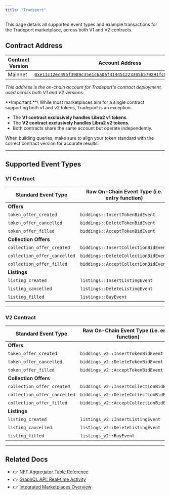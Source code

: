 ```yaml
---
title: "Tradeport"
---
```



<Aside type="note">
  This page details all supported event types and example transactions for the Tradeport marketplace, across both V1 and V2 contracts.
</Aside>

## Contract Address

| Contract Version | Account Address                                                                                                                                                                                                            |
| ---------------- | -------------------------------------------------------------------------------------------------------------------------------------------------------------------------------------------------------------------------- |
| Mainnet          | [`0xe11c12ec495f3989c35e1c6a0af414451223305b579291fc8f3d9d0575a23c26`](https://explorer.libra2labs.com/account/0xe11c12ec495f3989c35e1c6a0af414451223305b579291fc8f3d9d0575a23c26/modules/code/bluemove_v2?network=mainnet) |

_This address is the on-chain account for Tradeport's contract deployment, used across both V1 and V2 versions._

<Aside type="note">
  **Important:**\
  While most marketplaces aim for a single contract supporting both v1 and v2 tokens, Tradeport is an exception.

  - The **V1 contract exclusively handles Libra2 v1 tokens**.
  - The **V2 contract exclusively handles Libra2 v2 tokens**.
  - Both contracts share the same account but operate independently.

  When building queries, make sure to align your token standard with the correct contract version for accurate results.
</Aside>

***

## Supported Event Types

### V1 Contract

| Standard Event Type          | Raw On-Chain Event Type (i.e. entry function) | Example Txn Version                                                         |
| ---------------------------- | --------------------------------------------- | --------------------------------------------------------------------------- |
| **Offers**                   |                                               |                                                                             |
| `token_offer_created`        | `biddings::InsertTokenBidEvent`               | [2377828353](https://explorer.libra2labs.com/txn/2377828353?network=mainnet) |
| `token_offer_cancelled`      | `biddings::DeleteTokenBidEvent`               | [2361990811](https://explorer.libra2labs.com/txn/2361990811?network=mainnet) |
| `token_offer_filled`         | `biddings::AcceptTokenBidEvent`               | [2332332877](https://explorer.libra2labs.com/txn/2332332877?network=mainnet) |
| **Collection Offers**        |                                               |                                                                             |
| `collection_offer_created`   | `biddings::InsertCollectionBidEvent`          | [2386877471](https://explorer.libra2labs.com/txn/2386877471?network=mainnet) |
| `collection_offer_cancelled` | `biddings::DeleteCollectionBidEvent`          | [2386876427](https://explorer.libra2labs.com/txn/2386876427?network=mainnet) |
| `collection_offer_filled`    | `biddings::AcceptCollectionBidEvent`          | [2386481933](https://explorer.libra2labs.com/txn/2386481933?network=mainnet) |
| **Listings**                 |                                               |                                                                             |
| `listing_created`            | `listings::InsertListingEvent`                | [2386786871](https://explorer.libra2labs.com/txn/2386786871?network=mainnet) |
| `listing_cancelled`          | `listings::DeleteListingEvent`                | [2386786127](https://explorer.libra2labs.com/txn/2386786127?network=mainnet) |
| `listing_filled`             | `listings::BuyEvent`                          | [2386133110](https://explorer.libra2labs.com/txn/2386133110?network=mainnet) |

***

### V2 Contract

| Standard Event Type          | Raw On-Chain Event Type (i.e. entry function) | Example Txn Version                                                         |
| ---------------------------- | --------------------------------------------- | --------------------------------------------------------------------------- |
| **Offers**                   |                                               |                                                                             |
| `token_offer_created`        | `biddings_v2::InsertTokenBidEvent`            | [2386133936](https://explorer.libra2labs.com/txn/2386133936?network=mainnet) |
| `token_offer_cancelled`      | `biddings_v2::DeleteTokenBidEvent`            | [2386142672](https://explorer.libra2labs.com/txn/2386142672?network=mainnet) |
| `token_offer_filled`         | `biddings_v2::AcceptTokenBidEvent`            | [2298838662](https://explorer.libra2labs.com/txn/2298838662?network=mainnet) |
| **Collection Offers**        |                                               |                                                                             |
| `collection_offer_created`   | `biddings_v2::InsertCollectionBidEvent`       | [2386891051](https://explorer.libra2labs.com/txn/2386891051?network=mainnet) |
| `collection_offer_cancelled` | `biddings_v2::DeleteCollectionBidEvent`       | [2386889884](https://explorer.libra2labs.com/txn/2386889884?network=mainnet) |
| `collection_offer_filled`    | `biddings_v2::AcceptCollectionBidEvent`       | [2386021136](https://explorer.libra2labs.com/txn/2386021136?network=mainnet) |
| **Listings**                 |                                               |                                                                             |
| `listing_created`            | `listings_v2::InsertListingEvent`             | [2386809975](https://explorer.libra2labs.com/txn/2386809975?network=mainnet) |
| `listing_cancelled`          | `listings_v2::DeleteListingEvent`             | [2386716658](https://explorer.libra2labs.com/txn/2386716658?network=mainnet) |
| `listing_filled`             | `listings_v2::BuyEvent`                       | [2386455218](https://explorer.libra2labs.com/txn/2386455218?network=mainnet) |

***

## Related Docs

- 👉 [NFT Aggregator Table Reference](/build/indexer/nft-aggregator/nft-aggregator-table)
- 👉 [GraphQL API: Real-time Activity](/build/indexer/nft-aggregator/graphql-api)
- 👉 [Integrated Marketplaces Overview](/build/indexer/nft-aggregator/marketplaces)
